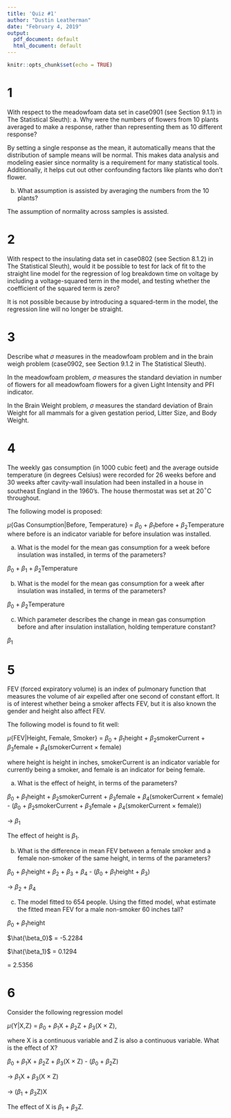 ```yaml
---
title: 'Quiz #1'
author: "Dustin Leatherman"
date: "February 4, 2019"
output:
  pdf_document: default
  html_document: default
---
```


```r
knitr::opts_chunk$set(echo = TRUE)
```

# 1

With respect to the meadowfoam data set in case0901 (see Section 9.1.1) in The Statistical Sleuth):
  a. Why were the numbers of flowers from 10 plants averaged to make a response, rather than representing
them as 10 different response?

  By setting a single response as the mean, it automatically means that the distribution of sample means will be normal. This makes data analysis and modeling easier since normality is a requirement for many statistical tools. Additionally, it helps cut out other confounding factors like plants who don't flower.
  
  b. What assumption is assisted by averaging the numbers from the 10 plants?
  
  The assumption of normality across samples is assisted.
  
# 2

With respect to the insulating data set in case0802 (see Section 8.1.2) in The Statistical Sleuth), would it be
possible to test for lack of fit to the straight line model for the regression of log breakdown time on voltage
by including a voltage-squared term in the model, and testing whether the coefficient of the squared term is
zero?

  It is not possible because by introducing a squared-term in the model, the regression line will no longer be straight.

# 3 

Describe what $\sigma$ measures in the meadowfoam problem and in the brain weigh problem (case0902, see Section 9.1.2 in The Statistical Sleuth).

  In the meadowfoam problem, $\sigma$ measures the standard deviation in number of flowers for all meadowfoam flowers for a given Light Intensity and PFI indicator.

  In the Brain Weight problem, $\sigma$ measures the standard deviation of Brain Weight for all mammals for a given gestation period, Litter Size, and Body Weight.

# 4

The weekly gas consumption (in 1000 cubic feet) and the average outside temperature (in degrees Celsius) were recorded for 26 weeks before and 30 weeks after cavity-wall insulation had been installed in a house in southeast England in the 1960’s. The house thermostat was set at 20$^\circ$C throughout.

The following model is proposed:

  $\mu${Gas Consumption|Before, Temperature} = $\beta_0$ + $\beta_1$before + $\beta_2$Temperature
where before is an indicator variable for before insulation was installed.

  a. What is the model for the mean gas consumption for a week before insulation was installed, in terms of the parameters?
  
  $\beta_0$ + $\beta_1$ + $\beta_2$Temperature
  
  b. What is the model for the mean gas consumption for a week after insulation was installed, in terms of the parameters?
  
  $\beta_0$ + $\beta_2$Temperature
  
  c. Which parameter describes the change in mean gas consumption before and after insulation installation, holding temperature constant?
  
  $\beta_1$
  
# 5

FEV (forced expiratory volume) is an index of pulmonary function that measures the volume of air expelled after one second of constant effort. It is of interest whether being a smoker affects FEV, but it is also known the gender and height also affect
FEV.

The following model is found to fit well:

$\mu${FEV|Height, Female, Smoker} = $\beta_0$ + $\beta_1$height + $\beta_2$smokerCurrent + $\beta_3$female + $\beta_4$(smokerCurrent × female)

where height is height in inches, smokerCurrent is an indicator variable for currently being a smoker, and female is an indicator for being female.

  a. What is the effect of height, in terms of the parameters?
  
  $\beta_0$ + $\beta_1$height + $\beta_2$smokerCurrent + $\beta_3$female + $\beta_4$(smokerCurrent × female) - ($\beta_0$ + $\beta_2$smokerCurrent + $\beta_3$female + $\beta_4$(smokerCurrent × female))
  
  $\to$ $\beta_1$
  
  The effect of height is $\beta_1$.
  
  b. What is the difference in mean FEV between a female smoker and a female non-smoker of the same height, in terms of the parameters?
  
  $\beta_0$ + $\beta_1$height + $\beta_2$ + $\beta_3$ + $\beta_4$ - ($\beta_0$ + $\beta_1$height + $\beta_3$)
  
  $\to$ $\beta_2$ + $\beta_4$
  
  c. The model fitted to 654 people. Using the fitted model, what estimate the fitted mean FEV for a male non-smoker 60 inches tall?
  
  $\beta_0$ + $\beta_1$height
  
  $\hat{\beta_0}$ = -5.2284
  
  $\hat{\beta_1}$ = 0.1294
  
  = 2.5356
  
# 6

Consider the following regression model

$\mu${Y|X,Z} = $\beta_0$ + $\beta_1$X + $\beta_2$Z + $\beta_3$(X $\times$ Z),

where X is a continuous variable and Z is also a continuous variable. What is the effect of X?

  $\beta_0$ + $\beta_1$X + $\beta_2$Z + $\beta_3$(X $\times$ Z) - ($\beta_0$ + $\beta_2$Z)
  
  $\to$ $\beta_1$X + $\beta_3$(X $\times$ Z)
  
  $\to$ ($\beta_1$ + $\beta_3$Z)X
  
  The effect of X is $\beta_1$ + $\beta_3$Z.